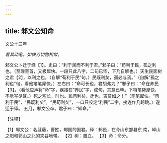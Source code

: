 ```yaml
---
---
---
```

title: 邾文公知命
---



文公十三年

*看其动笔，如快刀切物相似。*

邾文公卜迁于绎【1】。史曰：“利于民而不利于君。”邾子曰：“苟利于民，孤之利也。（至理至首，又极犀快。一段只此八字，二句已毕，下乃自解也。）天生民面树之君【2】，以利之也。（自解“荀利于民”句。）民既利矣，孤必与焉。”（自解“孤之利也”旬，看他笔笔犀快。）左右曰：“命可长也，君胡弗为？”邾子曰：“命在养民【3】。（看他应声将“命”字，疾接在“养民”字，成句，其意已毕。下特笔势犀快，不觉写尽耳。）死之短长，时也。民苟利矣，迁也，吉莫如之！”（笔笔犀快。“苟利于民”，“民既利矣”，“民苟利矣”，一口只咬定“利民”二字，接连作几跨跳。）遂迁于绎。
五月，邾文公卒。君子曰：“知命。”

【注释】

【1】邾文公：名蘧藤，曹姓，邾国的国君。绎：邾邑，在今山东邹县东
南，峄山之阳和郭山之北的夹谷地带。
【2】树：置立。
【3】命：命分。